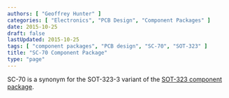 ```yaml
---
authors: [ "Geoffrey Hunter" ]
categories: [ "Electronics", "PCB Design", "Component Packages" ]
date: 2015-10-25
draft: false
lastUpdated: 2015-10-25
tags: [ "component packages", "PCB design", "SC-70", "SOT-323" ]
title: "SC-70 Component Package"
type: "page"
---
```



SC-70 is a synonym for the SOT-323-3 variant of the [SOT-323 component package](/pcb-design/component-packages/sot-323-component-package).
